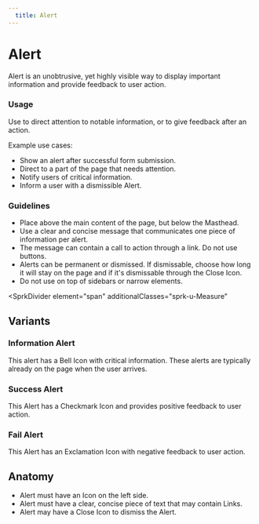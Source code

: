 ```yaml
---
  title: Alert
---
```


# Alert

Alert is an unobtrusive, yet highly visible
way to display important information and
provide feedback to user action.

<ComponentPreview
  componentName="alert--success"
  hasReact
  hasAngular
  hasHTML
/>

### Usage

Use to direct attention to notable information, or to give feedback after an action.

Example use cases:
- Show an alert after successful form submission.
- Direct to a part of the page that needs attention.
- Notify users of critical information.
- Inform a user with a dismissible Alert.

### Guidelines

- Place above the main content of the page, but below the Masthead.
- Use a clear and concise message that communicates one piece of information per alert.
- The message can contain a call to action through a link. Do not use buttons.
- Alerts can be permanent or dismissed. If dismissable, choose how long it will stay on the page and if it's dismissable through the Close Icon.
- Do not use on top of sidebars or narrow elements.

<SprkDivider
 element="span"
 additionalClasses="sprk-u-Measure"
></SprkDivider>

## Variants

### Information Alert

This alert has a Bell Icon with critical information. These alerts are typically already on the page when the user arrives.

<ComponentPreview
  componentName="alert--info"
  hasReact
  hasAngular
  hasHTML
/>

### Success Alert

This Alert has a Checkmark Icon and provides positive feedback to user action.

<ComponentPreview
  componentName="alert--success"
  hasReact
  hasAngular
  hasHTML
/>

### Fail Alert

This Alert has an Exclamation Icon with negative feedback to user action.

<ComponentPreview
  componentName="alert--fail"
  hasReact
  hasAngular
  hasHTML
/>

## Anatomy

- Alert must have an Icon on the left side.
- Alert must have a clear, concise piece of text that may contain Links.
- Alert may have a Close Icon to dismiss the Alert.
